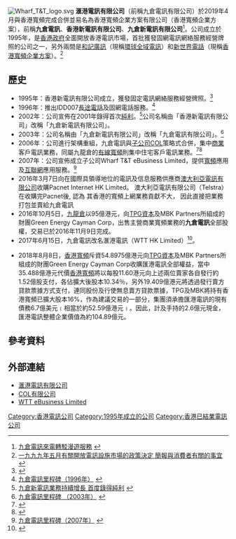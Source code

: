 {{Infobox_Company
| name = 滙港電訊有限公司
| name_en = WTT HK Limited
| logo = [[File:WTT_Hong_Kong_logo.svg|150px]]
| type = [[私人公司|私人公司]]
| predecessor = 香港新電訊（1995年-2002年）<br>九倉新電訊（2002年-2003年）<br>九倉電訊（2003年-2017年6月14日）
| foundation = 1995年
| location = {{HK}}[[九龍灣|九龍灣]]展貿徑1號[[九龍灣國際展貿中心|九龍灣國際展貿中心]]8至9樓
| industry =  [[電訊|電訊]]、[[資訊及通訊科技|資訊及通訊科技]]（ICT）服務
| key_people = [[行政總裁|行政總裁]]：[[楊德華|楊德華]]
| sales = 
| profit = 
| asset = 
| market_value = 
| num_employees = 
| revenue = 
| products = 
| parent = [[香港寬頻|香港寬頻]][[TPG資本|TPG資本]]<br/>[[MBK_Partners|MBK Partners]]|
| subsid = COL<br>WTT eBusiness Limited<br>WTT Outsourcing Services Limited<br>EC Telecom Limited<br>PIHK Network Limited
| homepage = [http://www.wtthk.com.hk/index.php 滙港電訊有限公司]
}}
[[File:Wharf_T&T_logo.svg|thumb]]
'''滙港電訊有限公司'''（前稱九倉電訊有限公司）於2019年4月與香港寬頻完成合併並易名為香港寬頻企業方案有限公司（香港寬頻企業方案），前稱'''九倉電訊'''、'''香港新電訊有限公司'''、'''九倉新電訊有限公司'''<ref>[http://www.ofta.gov.hk/zh/ca_bd/case_closed/t67_02.pdf 九倉電訊來電轉駁漫遊服務] {{webarchive|url=https://web.archive.org/web/20101221080446/http://ofta.gov.hk/zh/ca_bd/case_closed/t67_02.pdf |date=2010-12-21 }}</ref>。公司成立於1995年，是[[香港政府|香港政府]]全面開放香港電訊市場，首批獲發固網電訊網絡服務經營牌照的公司之一，另外兩間是[[和記廣訊|和記廣訊]]（現稱[[環球全域電訊|環球全域電訊]]）和[[新世界電話|新世界電話]]（現稱[[香港寬頻企業方案|香港寬頻企業方案]]）。<ref>[http://www.ofta.gov.hk/zh/ad-comm/ucac/paper/uc99p6.html 一九九九年五月有關開放電訊設施市場的政策決定 簡報與消費者有關的事宜] {{webarchive|url=https://web.archive.org/web/20060924211030/http://www.ofta.gov.hk/zh/ad-comm/ucac/paper/uc99p6.html |date=2006-09-24 }}</ref>

== 歷史 ==
* 1995年：香港新電訊有限公司成立，獲發固定電訊網絡服務經營牌照。<ref>{{Cite web |url=http://www.wharfholdings.com/file/20051019-10th%20Anniversary-cw.doc |title=九倉電訊慶祝成立十周年 |access-date=2009-04-25 |archive-date=2019-05-16 |archive-url=https://web.archive.org/web/20190516155259/https://www.wharfholdings.com/file/20051019-10th%20Anniversary-cw.doc |dead-url=no }}</ref>
* 1996年：推出IDD007[[長途電話|長途電話]]及固網電話服務。<ref>[http://www.wharftt.com/wtt2/pages/zh/about_us_milestone_1996.html 九倉電訊里程碑（1996年）] {{Wayback|url=http://www.wharftt.com/wtt2/pages/zh/about_us_milestone_1996.html |date=20140104142729 }}</ref>
* 2002年：公司宣佈在2001年錄得首次[[純利|純利]]。<ref>[http://events5.broadcastone.net/0004/20020319/pr_chi.pdf 九倉新電訊業務持續增長 首度錄得純利] {{webarchive|url=https://web.archive.org/web/20061025145722/http://events5.broadcastone.net/0004/20020319/pr_chi.pdf |date=2006-10-25 }}</ref>公司名稱由「香港新電訊有限公司」改稱「九倉新電訊有限公司」。
* 2003年：公司名稱由「九倉新電訊有限公司」改稱「九倉電訊有限公司」。<ref>[http://www.wharftt.com/wtt2/pages/zh/about_us_milestone_2003.html 九倉電訊里程碑 （2003年）] {{Wayback|url=http://www.wharftt.com/wtt2/pages/zh/about_us_milestone_2003.html |date=20140104142828 }}</ref>
* 2006年：公司進行架構重組，九倉電訊與[[子公司|子公司]]COL策略式合併，集中[[商業|商業]]客戶電訊業務，同屬九龍倉的[[有線寬頻|有線寬頻]]則集中住宅客戶電訊業務。<ref>{{Cite web |url=http://it.sohu.com/20060310/n242222398.shtml |title=香港九仓电讯重组业务架构 并非退出固网市场 |access-date=2009-04-25 |archive-date=2021-01-21 |archive-url=https://web.archive.org/web/20210121203746/https://it.sohu.com/20060310/n242222398.shtml |dead-url=no }}</ref><ref>{{Cite web |url=http://paper.wenweipo.com/2006/03/08/FI0603080021.htm |title=九倉電訊與COL策略合併 |access-date=2009-04-25 |archive-date=2021-01-25 |archive-url=https://web.archive.org/web/20210125013948/http://paper.wenweipo.com/2006/03/08/FI0603080021.htm |dead-url=no }}</ref>
* 2007年：公司宣佈成立子公司Wharf T&T eBusiness Limited，提供[[寬頻|寬頻]]應用及[[互聯網|互聯網]]應用服務。<ref>[http://www.wharftt.com/wtt2/pages/zh/about_us_milestone_2007.html 九倉電訊里程碑（2007年）] {{Wayback|url=http://www.wharftt.com/wtt2/pages/zh/about_us_milestone_2007.html |date=20140104142711 }}</ref>
* 2016年3月7日向在國際具領導地位的電訊及信息服務供應商[[澳大利亞電訊有限公司|澳大利亞電訊有限公司]]收購Pacnet Internet HK Limited。 澳大利亞電訊有限公司（Telstra） 在收購完Pacnet後, 認為 其香港的寬頻上網業務貢獻不大， 因此直接把業務打包並賣給九倉電訊
* 2016年10月5日，[[九龍倉集團|九龍倉]]以95億港元，向[[TPG|TPG資本]]及MBK Partners所組成的財團Green Energy Cayman Corp，出售主營商業寬頻業務的'''九倉電訊'''全部股權，交易已於2016年11月9日完成。
* 2017年6月15日，九倉電訊改名滙港電訊（WTT HK Limited）<ref>{{Cite web|url=http://wtthk.com.hk/press_release_details.php?id=30|title=WTT HK Limited|accessdate=2017-09-07|work=wtthk.com.hk|archive-url=https://web.archive.org/web/20170907170649/http://wtthk.com.hk/press_release_details.php?id=30|archive-date=2017-09-07|dead-url=yes}}</ref>。

* 2018年8月8日，[[香港寬頻|香港寬頻]]斥資54.8975億港元向[[TPG|TPG資本]]及MBK Partners所組成的財團Green Energy Cayman Corp收購匯港電訊全部權益，當中35.488億港元代價[[香港寬頻|香港寬頻]]將以每股11.60港元向上述兩位賣家各自發行約1.52億股支付，各佔擴大後股本10.34％，另外19.409億港元將透過發行賣方貸款票據方式支付，連同股份及行使無息賣方貸款票據，TPG及MBK將持有香港寬頻已擴大股本16%，作為建議交易的一部分，集團須承擔匯港電訊的現有債務6.7億美元﹙相當於約52.59億港元﹚。因此，計及手持的2.6億元現金，匯港電訊整體企業價值為約104.89億元。

== 參考資料 ==
{{reflist}}

== 外部連結 ==
* [http://www.wtthk.com.hk/index.php 滙港電訊有限公司] {{Wayback|url=http://www.wtthk.com.hk/index.php |date=20200812150432 }}
* [https://web.archive.org/web/20080616132343/http://www.col.com.hk/ COL有限公司]
* [http://www.web-123.com/ WTT eBusiness Limited] {{Wayback|url=http://www.web-123.com/ |date=20080807163024 }}

[[Category:香港電訊公司|Category:香港電訊公司]]
[[Category:1995年成立的公司|Category:1995年成立的公司]]
[[Category:香港已結業電訊公司|Category:香港已結業電訊公司]]